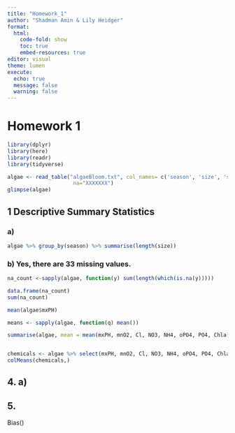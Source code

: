 ```yaml
---
title: "Homework_1"
author: "Shadman Amin & Lily Heidger"
format: 
  html:
    code-fold: show
    toc: true
    embed-resources: true
editor: visual
theme: lumen
execute:
  echo: true
  message: false
  warning: false
---
```

# Homework 1

```r
library(dplyr)
library(here)
library(readr)
library(tidyverse)

algae <- read_table("algaeBloom.txt", col_names= c('season', 'size', 'speed', 'mxPH', 'mnO2', 'Cl', 'NO3', 'NH4', 'oPO4','PO4','Chla','a1','a2','a3','a4','a5','a6','a7'),
                     na="XXXXXXX")
glimpse(algae)
```

## 1 Descriptive Summary Statistics
### a) 
```r
algae %>% group_by(season) %>% summarise(length(size))
```
### b) Yes, there are 33 missing values. 
```r
na_count <-sapply(algae, function(y) sum(length(which(is.na(y)))))

data.frame(na_count)
sum(na_count)

mean(algae$mxPH)

means <- sapply(algae, function(q) mean())

summarise(algae, mean = mean(mxPH, mnO2, Cl, NO3, NH4, oPO4, PO4, Chla))


chemicals <- algae %>% select(mxPH, mnO2, Cl, NO3, NH4, oPO4, PO4, Chla)
colMeans(chemicals,)
```


## 4. a)

## 5. 

Bias()